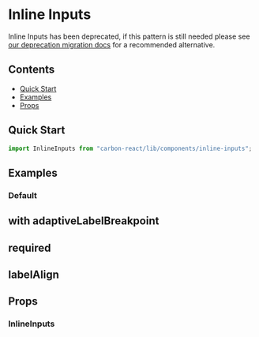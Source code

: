 

<Meta of={InlineInputsStories} />

# Inline Inputs

<DeprecationWarning>
Inline Inputs has been deprecated, if this pattern is still needed please see <a style={{color: "white"}} href="../?path=/docs/documentation-deprecation-migration--docs#recommended-alternatives">our deprecation migration docs</a> for a recommended alternative.
</DeprecationWarning>

## Contents

- [Quick Start](#quick-start)
- [Examples](#examples)
- [Props](#props)

## Quick Start

```javascript
import InlineInputs from "carbon-react/lib/components/inline-inputs";
```

## Examples

### Default

<Canvas of={InlineInputsStories.Default} />

## with adaptiveLabelBreakpoint

<Canvas of={InlineInputsStories.WithAdaptiveLabelBreakpoint} />

## required

<Canvas of={InlineInputsStories.Required} />

## labelAlign

<Canvas of={InlineInputsStories.LabelAlign} />

## Props

### InlineInputs

<ArgTypes of={InlineInputsStories} />
